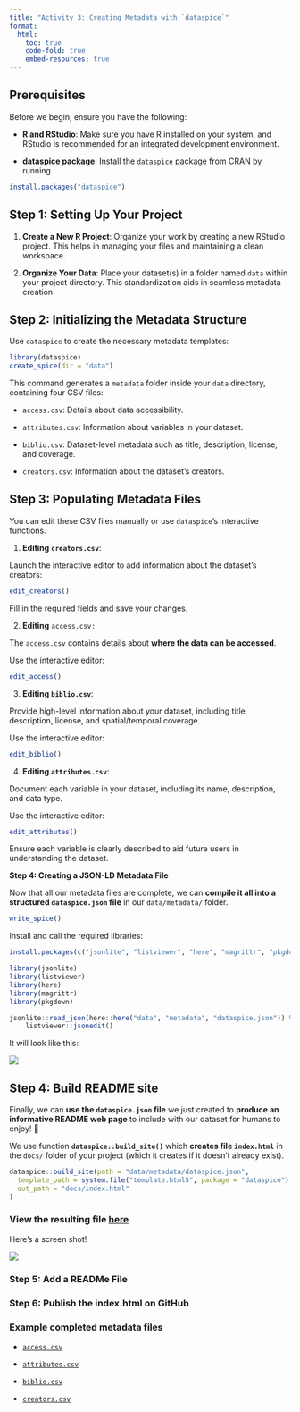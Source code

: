 ```yaml
---
title: "Activity 3: Creating Metadata with `dataspice`"
format:
  html:
    toc: true
    code-fold: true
    embed-resources: true
---
```


## Prerequisites

Before we begin, ensure you have the following:

-   **R and RStudio**: Make sure you have R installed on your system, and RStudio is recommended for an integrated development environment.

-   **dataspice package**: Install the `dataspice` package from CRAN by running

``` r
install.packages("dataspice")
```

## Step 1: Setting Up Your Project

1.  **Create a New R Project**: Organize your work by creating a new RStudio project. This helps in managing your files and maintaining a clean workspace.

2.  **Organize Your Data**: Place your dataset(s) in a folder named `data` within your project directory. This standardization aids in seamless metadata creation.

## Step 2: Initializing the Metadata Structure

Use `dataspice` to create the necessary metadata templates:

``` r
library(dataspice)
create_spice(dir = "data")
```

This command generates a `metadata` folder inside your `data` directory, containing four CSV files:

-   `access.csv`: Details about data accessibility.

-   `attributes.csv`: Information about variables in your dataset.

-   `biblio.csv`: Dataset-level metadata such as title, description, license, and coverage.

-   `creators.csv`: Information about the dataset's creators.

## Step 3: Populating Metadata Files

You can edit these CSV files manually or use `dataspice`'s interactive functions.

1.  **Editing `creators.csv`**:

Launch the interactive editor to add information about the dataset's creators:

``` r
edit_creators()
```

Fill in the required fields and save your changes.

2.  **Editing** `access.csv:`

The `access.csv` contains details about **where the data can be accessed**.\

Use the interactive editor:

``` R
edit_access()
```

3.  **Editing `biblio.csv`**:

Provide high-level information about your dataset, including title, description, license, and spatial/temporal coverage.

Use the interactive editor:

``` r
edit_biblio()
```

4.  **Editing `attributes.csv`**:

Document each variable in your dataset, including its name, description, and data type.

Use the interactive editor:

``` r
edit_attributes()
```

Ensure each variable is clearly described to aid future users in understanding the dataset.

**Step 4: Creating a JSON-LD Metadata File**

Now that all our metadata files are complete, we can **compile it all into a structured `dataspice.json` file** in our `data/metadata/` folder.

``` r
write_spice()
```

Install and call the required libraries:

``` r
install.packages(c("jsonlite", "listviewer", "here", "magrittr", "pkgdown")
```

``` R
library(jsonlite) 
library(listviewer) 
library(here) 
library(magrittr) 
library(pkgdown)
```

``` r
jsonlite::read_json(here::here("data", "metadata", "dataspice.json")) %>% 
    listviewer::jsonedit()
```

It will look like this:

![](images/clipboard-1590333401.png)

## Step 4: Build README site

Finally, we can **use the `dataspice.json` file** we just created to **produce an informative README web page** to include with our dataset for humans to enjoy! 🤩

We use function **`dataspice::build_site()`** which **creates file `index.html`** in the `docs/` folder of your project (which it creates if it doesn’t already exist).

``` r
dataspice::build_site(path = "data/metadata/dataspice.json",
  template_path = system.file("template.html5", package = "dataspice"),
  out_path = "docs/index.html"
)
```

### View the resulting file [here](https://annakrystalli.me/rrresearchACCE20/dataspice/index.html)

Here’s a screen shot!

![](images/clipboard-107325230.png)

### Step 5: Add a READMe File 

### Step 6: Publish the index.html on GitHub

### Example completed metadata files

-   [`access.csv`](https://github.com/annakrystalli/rrresearchACCE20/blob/master/data/metadata/access.csv)

-   [`attributes.csv`](https://github.com/annakrystalli/rrresearchACCE20/blob/master/data/metadata/attributes.csv)

-   [`biblio.csv`](https://github.com/annakrystalli/rrresearchACCE20/blob/master/data/metadata/biblio.csv)

-   [`creators.csv`](https://github.com/annakrystalli/rrresearchACCE20/blob/master/data/data/metadata/creators.csv)
